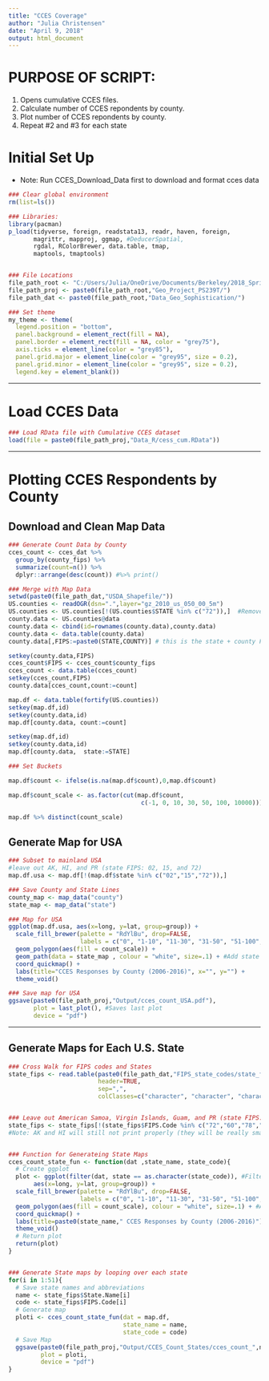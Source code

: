 ---
title: "CCES Coverage"
author: "Julia Christensen"
date: "April 9, 2018"
output: html_document
---

# PURPOSE OF SCRIPT:
1. Opens cumulative CCES files.  
2. Calculate number of CCES repondents by county.  
3. Plot number of CCES repondents by county.  
4. Repeat #2 and #3 for each state 


# Initial Set Up

- Note: Run CCES_Download_Data first to download and format cces data

```{r setup, include=TRUE}

### Clear global environment
rm(list=ls()) 

### Libraries:
library(pacman)
p_load(tidyverse, foreign, readstata13, readr, haven, foreign, 
       magrittr, mapproj, ggmap, #DeducerSpatial,
       rgdal, RColorBrewer, data.table, tmap, 
       maptools, tmaptools)


### File Locations
file_path_root <- "C:/Users/Julia/OneDrive/Documents/Berkeley/2018_Spring/PS239T_Intro_to_Comp_Tools/ps239T-final-project/"
file_path_proj <- paste0(file_path_root,"Geo_Project_PS239T/")
file_path_dat <- paste0(file_path_root,"Data_Geo_Sophistication/")

### Set theme
my_theme <- theme(
  legend.position = "bottom",
  panel.background = element_rect(fill = NA),
  panel.border = element_rect(fill = NA, color = "grey75"),
  axis.ticks = element_line(color = "grey85"),
  panel.grid.major = element_line(color = "grey95", size = 0.2),
  panel.grid.minor = element_line(color = "grey95", size = 0.2),
  legend.key = element_blank())

```

*****************************************************************

# Load CCES Data

```{r}

### Load RData file with Cumulative CCES dataset
load(file = paste0(file_path_proj,"Data_R/cess_cum.RData"))

```


*****************************************************************

# Plotting CCES Respondents by County

## Download and Clean Map Data

```{r}

### Generate Count Data by County
cces_count <- cces_dat %>% 
  group_by(county_fips) %>%
  summarize(count=n()) %>%
  dplyr::arrange(desc(count)) #%>% print()

### Merge with Map Data
setwd(paste0(file_path_dat,"USDA_Shapefile/"))
US.counties <- readOGR(dsn=".",layer="gz_2010_us_050_00_5m")
US.counties <- US.counties[!(US.counties$STATE %in% c("72")),]  #Remove Puetro Rico
county.data <- US.counties@data
county.data <- cbind(id=rownames(county.data),county.data)
county.data <- data.table(county.data)
county.data[,FIPS:=paste0(STATE,COUNTY)] # this is the state + county FIPS code

setkey(county.data,FIPS)     
cces_count$FIPS <- cces_count$county_fips 
cces_count <- data.table(cces_count)
setkey(cces_count,FIPS)
county.data[cces_count,count:=count]

map.df <- data.table(fortify(US.counties))
setkey(map.df,id)
setkey(county.data,id)
map.df[county.data, count:=count]

setkey(map.df,id)
setkey(county.data,id)
map.df[county.data,  state:=STATE]

### Set Buckets

map.df$count <- ifelse(is.na(map.df$count),0,map.df$count)

map.df$count_scale <- as.factor(cut(map.df$count, 
                                     c(-1, 0, 10, 30, 50, 100, 10000)))

map.df %>% distinct(count_scale)

```

## Generate Map for USA

```{r}

### Subset to mainland USA
#leave out AK, HI, and PR (state FIPS: 02, 15, and 72)
map.df.usa <- map.df[!(map.df$state %in% c("02","15","72")),]

### Save County and State Lines
county_map <- map_data("county")
state_map <- map_data("state")

### Map for USA
ggplot(map.df.usa, aes(x=long, y=lat, group=group)) +
  scale_fill_brewer(palette = "RdYlBu", drop=FALSE, 
                    labels = c("0", "1-10", "11-30", "31-50", "51-100", "100+")) +
  geom_polygon(aes(fill = count_scale)) + 
  geom_path(data = state_map , colour = "white", size=.1) + #Add state lines
  coord_quickmap() +
  labs(title="CCES Responses by County (2006-2016)", x="", y="") +
  theme_void()

### Save map for USA
ggsave(paste0(file_path_proj,"Output/cces_count_USA.pdf"), 
       plot = last_plot(), #Saves last plot
       device = "pdf")

```

*****************************************************************

## Generate Maps for Each U.S. State

```{r}

### Cross Walk for FIPS codes and States
state_fips <- read.table(paste0(file_path_dat,"FIPS_state_codes/state_fips_codes.csv"), 
                         header=TRUE, 
                         sep=",", 
                         colClasses=c("character", "character", "character"))


### Leave out American Samoa, Virgin Islands, Guam, and PR (state FIPS: 60, 78, 66, and 72)
state_fips <- state_fips[!(state_fips$FIPS.Code %in% c("72","60","78","66")),]  
#Note: AK and HI will still not print properly (they will be really small)


### Function for Generateing State Maps
cces_count_state_fun <- function(dat ,state_name, state_code){
  # Create ggplot
  plot <- ggplot(filter(dat, state == as.character(state_code)), #Filter to selected state
       aes(x=long, y=lat, group=group)) +
  scale_fill_brewer(palette = "RdYlBu", drop=FALSE, 
                    labels = c("0", "1-10", "11-30", "31-50", "51-100", "100+")) +
  geom_polygon(aes(fill = count_scale), colour = "white", size=.1) + #Add county lines
  coord_quickmap() +
  labs(title=paste0(state_name," CCES Responses by County (2006-2016)"), x="", y="") +
  theme_void()
  # Return plot
  return(plot)
}


### Generate State maps by looping over each state
for(i in 1:51){
  # Save state names and abbreviations
  name <- state_fips$State.Name[i]
  code <- state_fips$FIPS.Code[i]
  # Generate map 
  ploti <- cces_count_state_fun(dat = map.df, 
                                state_name = name, 
                                state_code = code)
  # Save Map
  ggsave(paste0(file_path_proj,"Output/CCES_Count_States/cces_count_",name,".pdf"), 
         plot = ploti, 
         device = "pdf")
}

```

